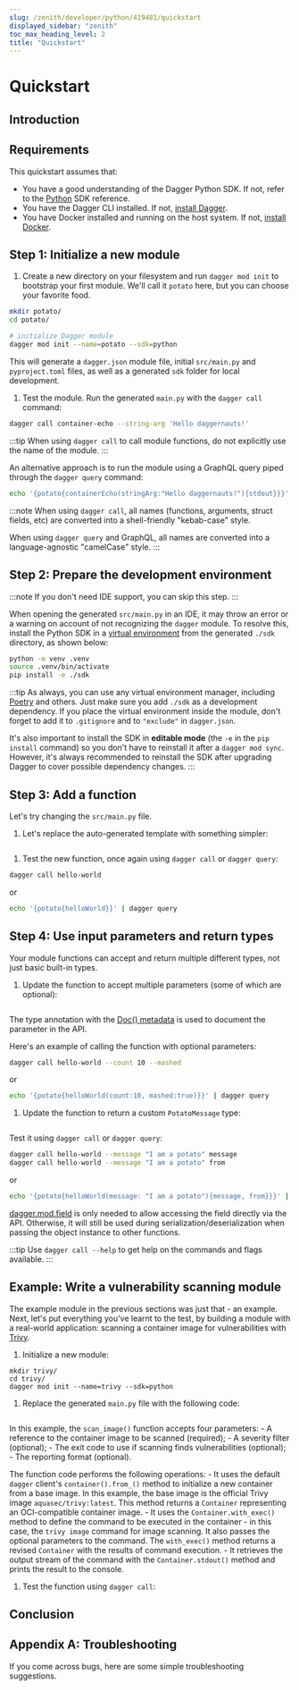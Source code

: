 ```yaml
---
slug: /zenith/developer/python/419481/quickstart
displayed_sidebar: "zenith"
toc_max_heading_level: 2
title: "Quickstart"
---
```



# Quickstart

<PartialExperimentalDocs />

## Introduction

<PartialDeveloperQuickstartIntroduction />

## Requirements

This quickstart assumes that:

- You have a good understanding of the Dagger Python SDK. If not, refer to the [Python](https://dagger-io.readthedocs.org/) SDK reference.
- You have the Dagger CLI installed. If not, [install Dagger](../../../current/cli/465058-install.mdx).
- You have Docker installed and running on the host system. If not, [install Docker](https://docs.docker.com/engine/install/).

## Step 1: Initialize a new module

1. Create a new directory on your filesystem and run `dagger mod init` to bootstrap your first module. We'll call it `potato` here, but you can choose your favorite food.

  ```sh
  mkdir potato/
  cd potato/

  # initialize Dagger module
  dagger mod init --name=potato --sdk=python
  ```

  This will generate a `dagger.json` module file, initial `src/main.py` and `pyproject.toml` files, as well as a generated `sdk` folder for local development.

1. Test the module. Run the generated `main.py` with the `dagger call` command:

  ```sh
  dagger call container-echo --string-arg 'Hello daggernauts!'
  ```

  :::tip
  When using `dagger call` to call module functions, do not explicitly use the name of the module.
  :::

  An alternative approach is to run the module using a GraphQL query piped through the `dagger query` command:

  ```sh
  echo '{potato{containerEcho(stringArg:"Hello daggernauts!"){stdout}}}' | dagger query
  ```

:::note
When using `dagger call`, all names (functions, arguments, struct fields, etc) are converted into a shell-friendly "kebab-case" style.

When using `dagger query` and GraphQL, all names are converted into a language-agnostic "camelCase" style.
:::

## Step 2: Prepare the development environment

:::note
If you don't need IDE support, you can skip this step.
:::

When opening the generated `src/main.py` in an IDE, it may throw an error or a warning on account of not recognizing the `dagger` module. To resolve this, install the Python SDK in a [virtual environment](https://packaging.python.org/en/latest/tutorials/installing-packages/#creating-virtual-environments) from the generated `./sdk` directory, as shown below:

```sh
python -m venv .venv
source .venv/bin/activate
pip install -e ./sdk
```

:::tip
As always, you can use any virtual environment manager, including [Poetry](https://python-poetry.org) and others. Just make sure you add `./sdk` as a development dependency. If you place the virtual environment inside the module, don't forget to add it to `.gitignore` and to `"exclude"` in `dagger.json`.

It's also important to install the SDK in **editable mode** (the `-e` in the `pip install` command) so you don't have to reinstall it after a `dagger mod sync`. However, it's always recommended to reinstall the SDK after upgrading Dagger to cover possible dependency changes.
:::

## Step 3: Add a function

Let's try changing the `src/main.py` file.

1. Let's replace the auto-generated template with something simpler:

  ```python file=./snippets/quickstart/step2/main.py
  ```

1. Test the new function, once again using `dagger call` or `dagger query`:

  ```sh
  dagger call hello-world
  ```

  or

  ```sh
  echo '{potato{helloWorld}}' | dagger query
  ```

## Step 4: Use input parameters and return types

Your module functions can accept and return multiple different types, not just basic built-in types.

1. Update the function to accept multiple parameters (some of which are optional):

  ```python file=./snippets/quickstart/step3a/main.py
  ```

  The type annotation with the [Doc() metadata](https://peps.python.org/pep-0727/#specification) is used to document the parameter in the API.

  Here's an example of calling the function with optional parameters:

  ```sh
  dagger call hello-world --count 10 --mashed
  ```

  or

  ```sh
  echo '{potato{helloWorld(count:10, mashed:true)}}' | dagger query
  ```

1. Update the function to return a custom `PotatoMessage` type:

  ```python file=./snippets/quickstart/step3b/main.py
  ```

  Test it using `dagger call` or `dagger query`:

  ```sh
  dagger call hello-world --message "I am a potato" message
  dagger call hello-world --message "I am a potato" from
  ```

  or

  ```sh
  echo '{potato{helloWorld(message: "I am a potato"){message, from}}}' | dagger query
  ```

  [dagger.mod.field](https://dagger-io.readthedocs.io/en/latest/module.html#dagger.mod.field)
  is only needed to allow accessing the field directly via the API. Otherwise,
  it will still be used during serialization/deserialization when passing the
  object instance to other functions.

:::tip
Use `dagger call --help` to get help on the commands and flags available.
:::

## Example: Write a vulnerability scanning module

The example module in the previous sections was just that - an example. Next, let's put everything you've learnt to the test, by building a module with a real-world application: scanning a container image for vulnerabilities with [Trivy](https://trivy.dev/).

1. Initialize a new module:

  ```shell
  mkdir trivy/
  cd trivy/
  dagger mod init --name=trivy --sdk=python
  ```

1. Replace the generated `main.py` file with the following code:

  ```python file=./snippets/quickstart/trivy/main.py
  ```

  In this example, the `scan_image()` function accepts four parameters:
    - A reference to the container image to be scanned (required);
    - A severity filter (optional);
    - The exit code to use if scanning finds vulnerabilities (optional);
    - The reporting format (optional).

  The function code performs the following operations:
    - It uses the default `dagger` client's `container().from_()` method to initialize a new container from a base image. In this example, the base image is the official Trivy image `aquasec/trivy:latest`. This method returns a `Container` representing an OCI-compatible container image.
    - It uses the `Container.with_exec()` method to define the command to be executed in the container - in this case, the `trivy image` command for image scanning. It also passes the optional parameters to the command. The `with_exec()` method returns a revised `Container` with the results of command execution.
    - It retrieves the output stream of the command with the `Container.stdout()` method and prints the result to the console.

1. Test the function using `dagger call`:

<PartialDeveloperQuickstartTrivyTest />

## Conclusion

<PartialDeveloperQuickstartConclusion />

## Appendix A: Troubleshooting

If you come across bugs, here are some simple troubleshooting suggestions.

<PartialDeveloperTroubleshooting />
